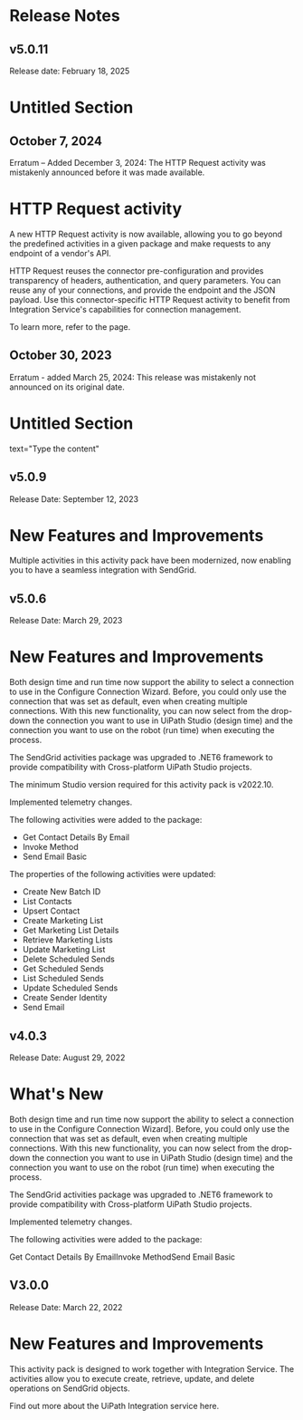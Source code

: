 ﻿# Release Notes


## v5.0.11

Release date: February 18, 2025

# Untitled Section


## October 7, 2024

Erratum – Added December 3, 2024: The HTTP Request activity was
            mistakenly announced before it was made available.

# HTTP Request activity

A new HTTP Request activity is now available, allowing you to go beyond the
                predefined activities in a given package and make requests to any endpoint of a
                vendor's API.

HTTP Request reuses the connector pre-configuration and provides transparency
                of headers, authentication, and query parameters. You can reuse any of your
                connections, and provide the endpoint and the JSON payload. Use this
                connector-specific HTTP Request activity to benefit from Integration
                Service's capabilities for connection management.

To learn more, refer to the  page.


## October 30, 2023

Erratum - added March 25, 2024: This release was mistakenly not announced on its original date.

# Untitled Section

text="Type the content"


## v5.0.9

Release Date: September 12, 2023

# New Features and Improvements

Multiple activities in this activity pack have been modernized, now enabling you to have a seamless integration with SendGrid.


## v5.0.6

Release Date: March 29, 2023

# New Features and Improvements

Both design time and run time now support the ability to select a connection to use in the Configure Connection Wizard. Before, you could only use the connection that was set as default, even when creating multiple connections. With this new functionality, you can now select from the drop-down the connection you want to use in UiPath Studio (design time) and the connection you want to use on the robot (run time) when executing the process.

The SendGrid activities package was upgraded to .NET6 framework to provide compatibility with Cross-platform UiPath Studio projects.

The minimum Studio version required for this activity pack is v2022.10.

Implemented telemetry changes.

The following activities were added to the package:

* Get Contact Details By Email
* Invoke Method
* Send Email Basic

The properties of the following activities were updated:

* Create New Batch ID
* List Contacts
* Upsert Contact
* Create Marketing List
* Get Marketing List Details
* Retrieve Marketing Lists
* Update Marketing List
* Delete Scheduled Sends
* Get Scheduled Sends
* List Scheduled Sends
* Update Scheduled Sends
* Create Sender Identity
* Send Email


## v4.0.3

Release Date: August 29, 2022

# What's New

Both design time and run time now support the ability to select a connection to use in the Configure Connection Wizard]. Before, you could only use the connection that was set as default, even when creating multiple connections. With this new functionality, you can now select from the drop-down the connection you want to use in UiPath Studio (design time) and the connection you want to use on the robot (run time) when executing the process.

The SendGrid activities package was upgraded to .NET6 framework to provide compatibility with Cross-platform UiPath Studio projects.

Implemented telemetry changes.

The following activities were added to the package:

Get Contact Details By EmailInvoke MethodSend Email Basic


## V3.0.0

Release Date: March 22, 2022

# New Features and Improvements

This activity pack is designed to work together with Integration Service. The activities allow you to execute create, retrieve, update, and delete operations on SendGrid objects.

Find out more about the UiPath Integration service here.


